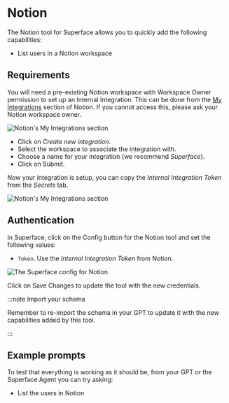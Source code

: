 # Notion

The Notion tool for Superface allows you to quickly add the following capabilities:

- List users in a Notion workspace

## Requirements

You will need a pre-existing Notion workspace with Workspace Owner permission to set up an Internal Integration. This can be done from the [My Integrations](https://www.notion.so/my-integrations) section of Notion. If you cannot access this, please ask your Notion workspace owner.

![Notion's My Integrations section](/img/tools/tools-notion-myintegrations.png)

- Click on _Create new integration_.
- Select the workspace to associate the integration with.
- Choose a name for your integration (we recommend _Superface_).
- Click on Submit.

Now your integration is setup, you can copy the _Internal Integration Token_ from the _Secrets_ tab.

![Notion's My Integrations section](/img/tools/tools-notion-secret.png)

## Authentication

In Superface, click on the Config button for the Notion tool and set the following values:

- `Token`. Use the _Internal Integration Token_ from Notion.

![The Superface config for Notion](/img/tools/tools-notion-security.png)

Click on Save Changes to update the tool with the new credentials.

:::note Import your schema

Remember to re-import the schema in your GPT to update it with the new capabilities added by this tool.

:::

## Example prompts

To test that everything is working as it should be, from your GPT or the Superface Agent you can try asking:

- List the users in Notion
